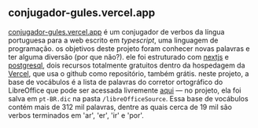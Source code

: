 ## conjugador-gules.vercel.app

[conjugador-gules.vercel.app](https://conjugador-gules.vercel.app) 
é um conjugador de verbos da língua portuguesa para a web escrito em _typescript_, 
uma linguagem de programação. os objetivos deste projeto foram conhecer novas palavras 
e ter alguma diversão (por que não?).
ele foi estruturado com [nextjs](https://nextjs.org/) 
e [postgresql](https://www.postgresql.org/), dois recursos totalmente
gratuitos dentro da hospedagem da [Vercel](https://vercel.com), que usa o github como 
repositório, também grátis. neste projeto, a base de vocábulos é a lista de palavras do corretor 
ortográfico do LibreOffice que pode ser acessada
livremente [aqui](https://github.com/LibreOffice/dictionaries/blob/master/pt_BR/pt_BR.dic)
— no projeto, ela foi salva em `pt-BR.dic` na pasta `/libreOfficeSource`.
Essa base de vocábulos contém mais de 312 mil palavras, dentre as quais
cerca de 19 mil são verbos terminados em 'ar', 'er', 'ir' e 'por'.
